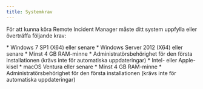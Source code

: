```yaml
---
title: Systemkrav
---
```



För att kunna köra Remote Incident Manager måste ditt system uppfylla eller överträffa följande krav:

<Windows>
  * Windows 7 SP1 (X64) eller senare
  * Windows Server 2012 (X64) eller senare
  * Minst 4 GB RAM-minne
  * Administratörsbehörighet för den första installationen (krävs inte för automatiska uppdateringar)
</Windows>

<MacOS>
  * Intel- eller Apple-kisel
  * macOS Ventura eller senare
  * Minst 4 GB RAM-minne
  * Administratörsbehörighet för den första installationen (krävs inte för automatiska uppdateringar)
</MacOS>
